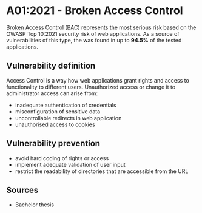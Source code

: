 # A01:2021 - Broken Access Control

Broken Access Control (BAC) represents the most serious risk based on the OWASP Top 10:2021
security risk of web applications. As a source of vulnerabilities of this type, the
was found in up to **94.5%** of the tested applications.

## Vulnerability definition
Access Control is a way how web applications grant rights and access to functionality to different users.
Unauthorized access or change it to administrator access can arise from:
* inadequate authentication of credentials
* misconfiguration of sensitive data
* uncontrollable redirects in web application
* unauthorised access to cookies

## Vulnerability prevention
* avoid hard coding of rights or access
* implement adequate validation of user input
* restrict the readability of directories that are accessible from the URL

## Sources
* Bachelor thesis
